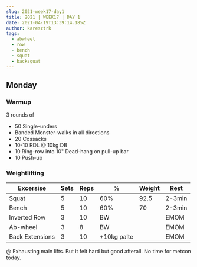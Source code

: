 ```yaml
---
slug: 2021-week17-day1
title: 2021 | WEEK17 | DAY 1
date: 2021-04-19T13:39:14.185Z
author: karesztrk
tags:
  - abwheel
  - row
  - bench
  - squat
  - backsquat
---
```

## Monday

### Warmup

3 rounds of

* 50 Single-unders
* Banded Monster-walks in all directions
* 20 Cossacks
* 10-10 RDL @ 10kg DB
* 10 Ring-row into 10" Dead-hang on pull-up bar
* 10 Push-up

### Weightlifting

<!--StartFragment-->

| Excersise       | Sets | Reps | %           | Weight | Rest   |
| --------------- | ---- | ---- | ----------- | ------ | ------ |
| Squat           | 5    | 10   | 60%         | 92.5   | 2-3min |
| Bench           | 5    | 10   | 60%         | 70     | 2-3min |
| Inverted Row    | 3    | 10   | BW          |        | EMOM   |
| Ab-wheel        | 3    | 8    | BW          |        | EMOM   |
| Back Extensions | 3    | 10   | +10kg palte |        | EMOM   |

@ Exhausting main lifts. But it felt hard but good afterall. No time for metcon today.